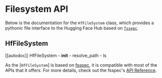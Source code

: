 # Filesystem API

Below is the documentation for the `HfFileSystem` class, which provides a pythonic file interface to the Hugging Face Hub based on [`fssepc`](https://filesystem-spec.readthedocs.io/en/latest/).

## HfFileSystem

[[autodoc]] HfFileSystem
    - __init__
    - resolve_path
    - ls

As the [`HfFileSystem`] is based on [fsspec](https://filesystem-spec.readthedocs.io/en/latest/), it is compatible with most of the APIs that it offers. For more details, check out the fsspec's [API Reference](https://filesystem-spec.readthedocs.io/en/latest/api.html#fsspec.spec.AbstractFileSystem).
